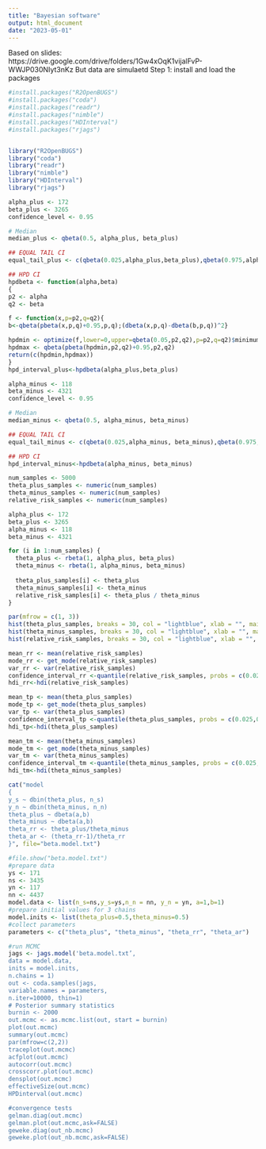 ```yaml
---
title: "Bayesian software"
output: html_document
date: "2023-05-01"
---
```


Based on slides: https://drive.google.com/drive/folders/1Gw4xOqK1vijalFvP-WWJP030NIyt3nKz
But data are simulaetd
Step 1: install and load the packages
```r
#install.packages("R2OpenBUGS")
#install.packages("coda")
#install.packages("readr")
#install.packages("nimble")
#install.packages("HDInterval")
#install.packages("rjags")


library("R2OpenBUGS")
library("coda")
library("readr")
library("nimble")
library("HDInterval")
library("rjags")
```



```r
alpha_plus <- 172
beta_plus <- 3265
confidence_level <- 0.95

# Median
median_plus <- qbeta(0.5, alpha_plus, beta_plus)

## EQUAL TAIL CI
equal_tail_plus <- c(qbeta(0.025,alpha_plus,beta_plus),qbeta(0.975,alpha_plus,beta_plus))

## HPD CI
hpdbeta <- function(alpha,beta)
{
p2 <- alpha
q2 <- beta

f <- function(x,p=p2,q=q2){
b<-qbeta(pbeta(x,p,q)+0.95,p,q);(dbeta(x,p,q)-dbeta(b,p,q))^2}

hpdmin <- optimize(f,lower=0,upper=qbeta(0.05,p2,q2),p=p2,q=q2)$minimum
hpdmax <- qbeta(pbeta(hpdmin,p2,q2)+0.95,p2,q2)
return(c(hpdmin,hpdmax))
}
hpd_interval_plus<-hpdbeta(alpha_plus,beta_plus)
```

```r
alpha_minus <- 118
beta_minus <- 4321
confidence_level <- 0.95

# Median 
median_minus <- qbeta(0.5, alpha_minus, beta_minus)

## EQUAL TAIL CI
equal_tail_minus <- c(qbeta(0.025,alpha_minus, beta_minus),qbeta(0.975,alpha_minus, beta_minus))

## HPD CI
hpd_interval_minus<-hpdbeta(alpha_minus, beta_minus)

```


```r
num_samples <- 5000
theta_plus_samples <- numeric(num_samples)
theta_minus_samples <- numeric(num_samples)
relative_risk_samples <- numeric(num_samples)

alpha_plus <- 172
beta_plus <- 3265
alpha_minus <- 118
beta_minus <- 4321

for (i in 1:num_samples) {
  theta_plus <- rbeta(1, alpha_plus, beta_plus)
  theta_minus <- rbeta(1, alpha_minus, beta_minus)
  
  theta_plus_samples[i] <- theta_plus
  theta_minus_samples[i] <- theta_minus
  relative_risk_samples[i] <- theta_plus / theta_minus
}

par(mfrow = c(1, 3))
hist(theta_plus_samples, breaks = 30, col = "lightblue", xlab = "", main = "")
hist(theta_minus_samples, breaks = 30, col = "lightblue", xlab = "", main = "")
hist(relative_risk_samples, breaks = 30, col = "lightblue", xlab = "", main = "")
```


```r
mean_rr <- mean(relative_risk_samples)
mode_rr <- get_mode(relative_risk_samples)
var_rr <- var(relative_risk_samples)
confidence_interval_rr <-quantile(relative_risk_samples, probs = c(0.025,0.50,0.975), na.rm = F)
hdi_rr<-hdi(relative_risk_samples)

mean_tp <- mean(theta_plus_samples)
mode_tp <- get_mode(theta_plus_samples)
var_tp <- var(theta_plus_samples)
confidence_interval_tp <-quantile(theta_plus_samples, probs = c(0.025,0.50,0.975), na.rm = F)
hdi_tp<-hdi(theta_plus_samples)

mean_tm <- mean(theta_minus_samples)
mode_tm <- get_mode(theta_minus_samples)
var_tm <- var(theta_minus_samples)
confidence_interval_tm <-quantile(theta_minus_samples, probs = c(0.025,0.50,0.975), na.rm = F)
hdi_tm<-hdi(theta_minus_samples)

```

```r
cat("model
{
y_s ~ dbin(theta_plus, n_s)
y_n ~ dbin(theta_minus, n_n)
theta_plus ~ dbeta(a,b)
theta_minus ~ dbeta(a,b)
theta_rr <- theta_plus/theta_minus
theta_ar <- (theta_rr-1)/theta_rr
}", file="beta.model.txt")

```

```r

#file.show("beta.model.txt")
#prepare data
ys <- 171
ns <- 3435
yn <- 117
nn <- 4437
model.data <- list(n_s=ns,y_s=ys,n_n = nn, y_n = yn, a=1,b=1)
#prepare initial values for 3 chains
model.inits <- list(theta_plus=0.5,theta_minus=0.5)
#collect parameters
parameters <- c("theta_plus", "theta_minus", "theta_rr", "theta_ar")

#run MCMC
jags <- jags.model('beta.model.txt’,
data = model.data,
inits = model.inits,
n.chains = 1)
out <- coda.samples(jags,
variable.names = parameters,
n.iter=10000, thin=1)
# Posterior summary statistics
burnin <- 2000
out.mcmc <- as.mcmc.list(out, start = burnin)
plot(out.mcmc)
summary(out.mcmc)
par(mfrow=c(2,2))
traceplot(out.mcmc)
acfplot(out.mcmc)
autocorr(out.mcmc)
crosscorr.plot(out.mcmc)
densplot(out.mcmc)
effectiveSize(out.mcmc)
HPDinterval(out.mcmc)

#convergence tests
gelman.diag(out.mcmc)
gelman.plot(out.mcmc,ask=FALSE)
geweke.diag(out_nb.mcmc)
geweke.plot(out_nb.mcmc,ask=FALSE)
```